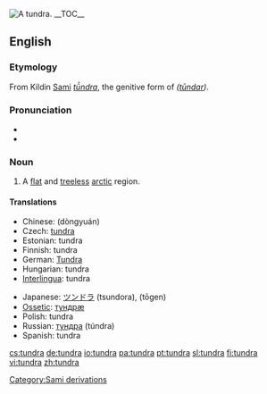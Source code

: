 [[Image:Wrangel Island tundra.jpg|thumb|right|A tundra.]]
{{wikipedia}}
__TOC__

{{was wotd|2006|December|24}}
==English==

===Etymology===
From Kildin [[Sami]] ''[[tū̄ndra]]'', the genitive form of {{RUchar|[[тӯндар]]}} ''([[tūndar]])''.

===Pronunciation===
*{{IPA|/ˈtʌndɹə/}}
*{{audio|en-us-tundra.ogg|Audio (US)}}

===Noun===
{{en-noun}}
# A [[flat]] and [[treeless]] [[arctic]] region.

====Translations====
{{trans-top|flat treeless arctic region}}
*Chinese: {{ZHchar|[[冻原]]}} (dòngyuán)
*Czech: [[tundra]]
*Estonian: tundra
*Finnish: tundra
*German: [[Tundra]]
*Hungarian: tundra
*[[Interlingua]]: tundra
{{trans-mid}}
*Japanese: [[ツンドラ]] (tsundora), {{JAchar|[[凍原]]}} (tōgen)
*[[Ossetic]]: [[тундрæ]]
*Polish: tundra {{f}}
*Russian: [[тундра]] (túndra) {{f}}
*Spanish: tundra {{f}}
{{trans-bottom}}

[[Category:Sami derivations]]

[[cs:tundra]]
[[de:tundra]]
[[io:tundra]]
[[pa:tundra]]
[[pt:tundra]]
[[sl:tundra]]
[[fi:tundra]]
[[vi:tundra]]
[[zh:tundra]]